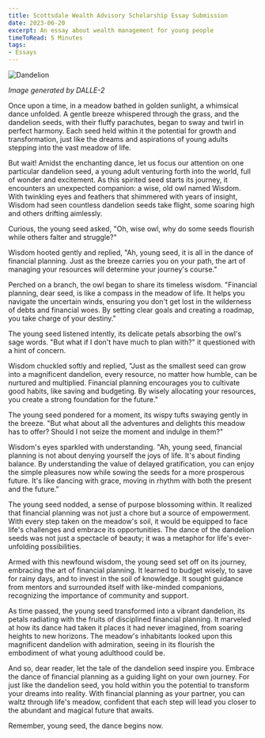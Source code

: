 ```yaml
---
title: Scottsdale Wealth Advisory Scholarship Essay Submission
date: 2023-06-20
excerpt: An essay about wealth management for young people
timeToRead: 5 Minutes
tags:
- Essays
--- 
```



![Dandelion](dandelion.png)

*Image generated by DALLE-2*

Once upon a time, in a meadow bathed in golden sunlight, a whimsical dance unfolded. A gentle breeze whispered through the grass, and the dandelion seeds, with their fluffy parachutes, began to sway and twirl in perfect harmony. Each seed held within it the potential for growth and transformation, just like the dreams and aspirations of young adults stepping into the vast meadow of life.

But wait! Amidst the enchanting dance, let us focus our attention on one particular dandelion seed, a young adult venturing forth into the world, full of wonder and excitement. As this spirited seed starts its journey, it encounters an unexpected companion: a wise, old owl named Wisdom. With twinkling eyes and feathers that shimmered with years of insight, Wisdom had seen countless dandelion seeds take flight, some soaring high and others drifting aimlessly.

Curious, the young seed asked, "Oh, wise owl, why do some seeds flourish while others falter and struggle?"

Wisdom hooted gently and replied, "Ah, young seed, it is all in the dance of financial planning. Just as the breeze carries you on your path, the art of managing your resources will determine your journey's course."

Perched on a branch, the owl began to share its timeless wisdom. "Financial planning, dear seed, is like a compass in the meadow of life. It helps you navigate the uncertain winds, ensuring you don't get lost in the wilderness of debts and financial woes. By setting clear goals and creating a roadmap, you take charge of your destiny."

The young seed listened intently, its delicate petals absorbing the owl's sage words. "But what if I don't have much to plan with?" it questioned with a hint of concern.

Wisdom chuckled softly and replied, "Just as the smallest seed can grow into a magnificent dandelion, every resource, no matter how humble, can be nurtured and multiplied. Financial planning encourages you to cultivate good habits, like saving and budgeting. By wisely allocating your resources, you create a strong foundation for the future."

The young seed pondered for a moment, its wispy tufts swaying gently in the breeze. "But what about all the adventures and delights this meadow has to offer? Should I not seize the moment and indulge in them?"

Wisdom's eyes sparkled with understanding. "Ah, young seed, financial planning is not about denying yourself the joys of life. It's about finding balance. By understanding the value of delayed gratification, you can enjoy the simple pleasures now while sowing the seeds for a more prosperous future. It's like dancing with grace, moving in rhythm with both the present and the future."

The young seed nodded, a sense of purpose blossoming within. It realized that financial planning was not just a chore but a source of empowerment. With every step taken on the meadow's soil, it would be equipped to face life's challenges and embrace its opportunities. The dance of the dandelion seeds was not just a spectacle of beauty; it was a metaphor for life's ever-unfolding possibilities.

Armed with this newfound wisdom, the young seed set off on its journey, embracing the art of financial planning. It learned to budget wisely, to save for rainy days, and to invest in the soil of knowledge. It sought guidance from mentors and surrounded itself with like-minded companions, recognizing the importance of community and support.

As time passed, the young seed transformed into a vibrant dandelion, its petals radiating with the fruits of disciplined financial planning. It marveled at how its dance had taken it places it had never imagined, from soaring heights to new horizons. The meadow's inhabitants looked upon this magnificent dandelion with admiration, seeing in its flourish the embodiment of what young adulthood could be.

And so, dear reader, let the tale of the dandelion seed inspire you. Embrace the dance of financial planning as a guiding light on your own journey. For just like the dandelion seed, you hold within you the potential to transform your dreams into reality. With financial planning as your partner, you can waltz through life's meadow, confident that each step will lead you closer to the abundant and magical future that awaits.

Remember, young seed, the dance begins now.